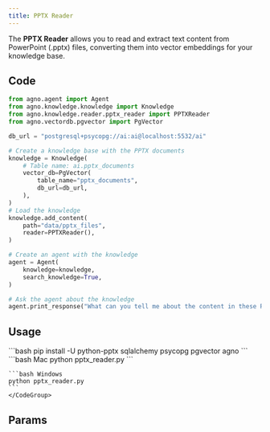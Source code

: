 ```yaml
---
title: PPTX Reader
---
```


The **PPTX Reader** allows you to read and extract text content from PowerPoint (.pptx) files, converting them into vector embeddings for your knowledge base.

## Code

```python pptx_reader.py
from agno.agent import Agent
from agno.knowledge.knowledge import Knowledge
from agno.knowledge.reader.pptx_reader import PPTXReader
from agno.vectordb.pgvector import PgVector

db_url = "postgresql+psycopg://ai:ai@localhost:5532/ai"

# Create a knowledge base with the PPTX documents
knowledge = Knowledge(
    # Table name: ai.pptx_documents
    vector_db=PgVector(
        table_name="pptx_documents",
        db_url=db_url,
    ),
)
# Load the knowledge
knowledge.add_content(
    path="data/pptx_files",
    reader=PPTXReader(),
)

# Create an agent with the knowledge
agent = Agent(
    knowledge=knowledge,
    search_knowledge=True,
)

# Ask the agent about the knowledge
agent.print_response("What can you tell me about the content in these PowerPoint presentations?", markdown=True)
```

## Usage

<Steps>
  <Snippet file="create-venv-step.mdx" />

  <Step title="Install libraries">
    ```bash
    pip install -U python-pptx sqlalchemy psycopg pgvector agno
    ```
  </Step>

  <Snippet file="run-pgvector-step.mdx" />

  <Step title="Run Agent">
    <CodeGroup>
    ```bash Mac
    python pptx_reader.py
    ```

    ```bash Windows
    python pptx_reader.py
    ```
    </CodeGroup>
  </Step>
</Steps>

## Params

<Snippet file="pptx-reader-reference.mdx" />


